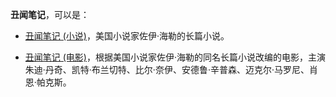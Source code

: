 '''丑闻笔记'''，可以是：

*[[丑闻笔记_(小说)|丑闻笔记 (小说)]]，美国小说家佐伊·海勒的长篇小说。

*[[丑闻笔记_(电影)|丑闻笔记 (电影)]]，根据美国小说家佐伊·海勒的同名长篇小说改编的电影，主演朱迪·丹奇、凯特·布兰切特、比尔·奈伊、安德鲁·辛普森、迈克尔·马罗尼、肖恩·帕克斯。

{{disambig|Cat=四字作品消歧义}}